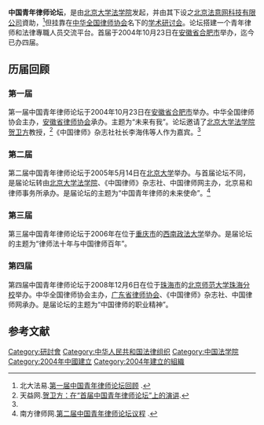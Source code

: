 {{更新|time=2021-04-13T16:41:40+00:00}}
{{Infobox Non-profit
| Non-profit_name   = 中国青年律师论坛
| Non-profit_logo   = 
| Non-profit_type   = 
| founded_date      = 10月23日，2004年
| founder           = [[中华全国律师协会|中华全国律师协会]]
| location          = {{PRC}}
| origins           = 
| key_people        = 
| area_served       = {{PRC}}
| focus             = [[法律|法律]]，[[律师|律师]]
| method            = [[学术研讨会|学术研讨会]]
| revenue           = 
| endowment         = 
| num_volunteers    = 40
| num_employees     = 
| num_members       = 100+
| owner             = 
| Non-profit_slogan = 新锐超越　未来有我
| homepage          = 
| tax_exempt        = 
| dissolved         = 
| footnotes         = 
}}

'''中国青年律师论坛'''，是由[[北京大学法学院|北京大学法学院]]发起，并由其下设之[[北京法意网科技有限公司|北京法意网科技有限公司]]資助，<ref name="#1">北大法易.[http://www.lawyee.com/youthlaw/wangjiehuigu4.html 第一届中国青年律师论坛回顾] {{Wayback|url=http://www.lawyee.com/youthlaw/wangjiehuigu4.html |date=20160304102752 }}.</ref>但挂靠在[[中华全国律师协会|中华全国律师协会]]名下的[[学术研讨会|学术研讨会]]。论坛搭建一个青年律师和法律專職人员交流平台。首届于2004年10月23日在[[安徽省|安徽省]][[合肥市|合肥市]]举办，迄今已办四届。

==历届回顾==
===第一届===
第一届中国青年律师论坛于2004年10月23日在[[安徽省|安徽省]][[合肥市|合肥市]]举办。中华全国律师协会主办，[[安徽省律师协会|安徽省律师协会]]承办。主题为“未来有我”。论坛邀请了[[北京大学法学院|北京大学法学院]][[贺卫方|贺卫方]]教授，<ref>天益网.[http://www.tecn.cn/data/8777.html 贺卫方：在“首届中国青年律师论坛”上的演讲]{{dead link|date=2017年11月 |bot=InternetArchiveBot |fix-attempted=yes }}.</ref>《中国律师》杂志社社长李海伟等人作为嘉宾。<ref name="#1"/>

===第二届===
第二届中国青年律师论坛于2005年5月14日在[[北京大学|北京大学]]举办。与首届论坛不同，是届论坛转由[[北京大学法学院|北京大学法学院]]、《中国律师》杂志社、中国律师网主办，北京易和律师事务所承办。是届论坛的主题为“中国青年律师的未来使命”。<ref>南方律师网.[http://www.southlawyer.net/homepage/53/200558141122778774.html 第二届中国青年律师论坛议程] {{Wayback|url=http://www.southlawyer.net/homepage/53/200558141122778774.html |date=20090804015821 }}.</ref>

===第三届===
第三届中国青年律师论坛于2006年在位于[[重庆市|重庆市]]的[[西南政法大学|西南政法大学]]举办。是届论坛的主题为“律师法十年与中国律师百年”。

===第四届===
第四届中国青年律师论坛于2008年12月6日在位于[[珠海市|珠海市]]的[[北京师范大学珠海分校|北京师范大学珠海分校]]举办。中华全国律师协会主办，[[广东省律师协会|广东省律师协会]]、《中国律师》杂志社、中国律师网承办。是届论坛的主题为“中国律师的职业精神”。

==参考文献==
{{reflist}}

[[Category:研討會|Category:研討會]]
[[Category:中华人民共和国法律组织|Category:中华人民共和国法律组织]]
[[Category:中国法学院|Category:中国法学院]]
[[Category:2004年中國建立|Category:2004年中國建立]]
[[Category:2004年建立的組織|Category:2004年建立的組織]]